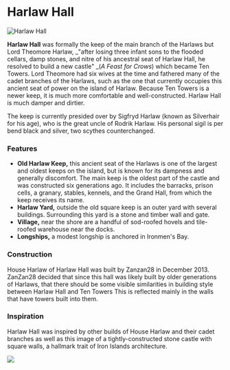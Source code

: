 

# Harlaw Hall

<Image src="https://cdn.sanity.io/images/1as7cn02/production/efa8f5f5ad536734837dc80144c186133838ca92-1920x1017.png?w=976&h=350&fit=crop&crop=center&auto=format" alt="Harlaw Hall" width={976} height={350}  />

<ProjectDetails
  floatRight
  region="Iron Islands"
  house="House Harlaw"
  type="Keep"
  status="Completed"
  warp="/warp harlawhall"
  projectLead="Zanzan28"
  dateStarted="December 3, 2013"
  dateCompleted="December 3, 2013"
/>

**Harlaw Hall** was formally the keep of the main branch of the Harlaws but Lord Theomore Harlaw, _"after losing three infant sons to the flooded cellars, damp stones, and nitre of his ancestral seat of Harlaw Hall, he resolved to build a new castle" _(_A Feast for Crows_) which became Ten Towers. Lord Theomore had six wives at the time and fathered many of the cadet branches of the Harlaws, such as the one that currently occupies this ancient seat of power on the island of Harlaw. Because Ten Towers is a newer keep, it is much more comfortable and well-constructed. Harlaw Hall is much damper and dirtier.

The keep is currently presided over by Sigfryd Harlaw (known as Silverhair for his age), who is the great uncle of Rodrik Harlaw. His personal sigil is per bend black and silver, two scythes counterchanged.

### Features

* **Old Harlaw Keep,** this ancient seat of the Harlaws is one of the largest and oldest keeps on the island, but is known for its dampness and generally discomfort. The main keep is the oldest part of the castle and was constructed six generations ago. It includes the barracks, prison cells, a granary, stables, kennels, and the Grand Hall, from which the keep receives its name.
* **Harlaw Yard,** outside the old square keep is an outer yard with several buildings. Surrounding this yard is a stone and timber wall and gate.
* **Village,** near the shore are a handful of sod-roofed hovels and tile-roofed warehouse near the docks.
* **Longships,** a modest longship is anchored in Ironmen's Bay.

### Construction

House Harlaw of Harlaw Hall was built by Zanzan28 in December 2013. ZanZan28 decided that since this hall was likely built by older generations of Harlaws, that there should be some visible similarities in building style between Harlaw Hall and Ten Towers This is reflected mainly in the walls that have towers built into them.

### Inspiration

Harlaw Hall was inspired by other builds of House Harlaw and their cadet branches as well as this image of a tightly-constructed stone castle with square walls, a hallmark trait of Iron Islands architecture.


![](https://cdn.sanity.io/images/1as7cn02/production/561a4dd073e2802b58d505d704c0192b3ead45e4-667x1000.jpg)